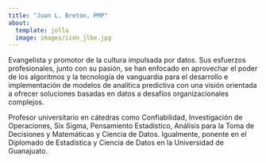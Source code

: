 ```yaml
---
title: "Juan L. Bretón, PMP"
about:
  template: jolla
  image: images/icon_jlbe.jpg
---
```


Evangelista y promotor de la cultura impulsada por datos. Sus esfuerzos profesionales, junto con su pasión, se han enfocado en aprovechar el poder de los algoritmos y la tecnología de vanguardia para el desarrollo e implementación de modelos de analítica predictiva con una visión orientada a ofrecer soluciones basadas en datos a desafíos organizacionales complejos.

Profesor universitario en cátedras como Confiabilidad, Investigación de Operaciones, Six Sigma, Pensamiento Estadístico, Análisis para la Toma de Decisiones y Matemáticas y Ciencia de Datos. Igualmente, ponente en el Diplomado de Estadística y Ciencia de Datos en la Universidad de Guanajuato.
